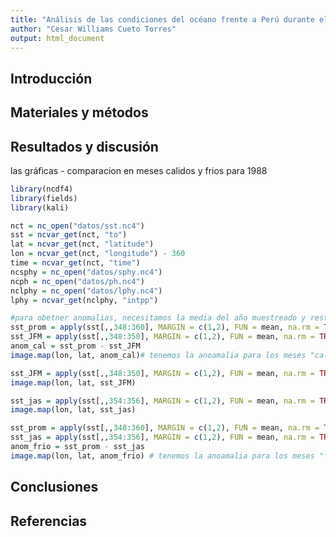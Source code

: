 ```yaml
---
title: "Análisis de las condiciones del océano frente a Perú durante el año de 1988"
author: "Cesar Williams Cueto Torres"
output: html_document
---
```


## Introducción


## Materiales y métodos


## Resultados y discusión
las gráficas - comparacion en meses calidos y frios para 1988

```r
library(ncdf4)
library(fields)
library(kali)
```

```r
nct = nc_open("datos/sst.nc4")
sst = ncvar_get(nct, "to")
lat = ncvar_get(nct, "latitude")
lon = ncvar_get(nct, "longitude") - 360
time = ncvar_get(nct, "time")
ncsphy = nc_open("datos/sphy.nc4")
ncph = nc_open("datos/ph.nc4")
nclphy = nc_open("datos/lphy.nc4")
lphy = ncvar_get(nclphy, "intpp")

```

```r
#para obetner anomalias, necesitamos la media del año muestreado y restarle nuestros valores, en este caso epoca fria y calida en el año
sst_prom = apply(sst[,,348:360], MARGIN = c(1,2), FUN = mean, na.rm = TRUE)
sst_JFM = apply(sst[,,348:350], MARGIN = c(1,2), FUN = mean, na.rm = TRUE)
anom_cal = sst_prom - sst_JFM
image.map(lon, lat, anom_cal)# tenemos la anoamalia para los meses "calidos" de ese año
```


```r
sst_JFM = apply(sst[,,348:350], MARGIN = c(1,2), FUN = mean, na.rm = TRUE) #calido
image.map(lon, lat, sst_JFM)
```

```r
sst_jas = apply(sst[,,354:356], MARGIN = c(1,2), FUN = mean, na.rm = TRUE) #frio
image.map(lon, lat, sst_jas)
```


```r
sst_prom = apply(sst[,,348:360], MARGIN = c(1,2), FUN = mean, na.rm = TRUE)
sst_jas = apply(sst[,,354:356], MARGIN = c(1,2), FUN = mean, na.rm = TRUE)
anom_frio = sst_prom - sst_jas
image.map(lon, lat, anom_frio) # tenemos la anoamalia para los meses "frios" de ese año
```



## Conclusiones

## Referencias


